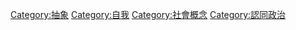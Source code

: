 {{Commonscat}}
{{Cat main}}

[[Category:抽象|Category:抽象]]
[[Category:自我|Category:自我]]
[[Category:社會概念|Category:社會概念]]
[[Category:認同政治|Category:認同政治]]